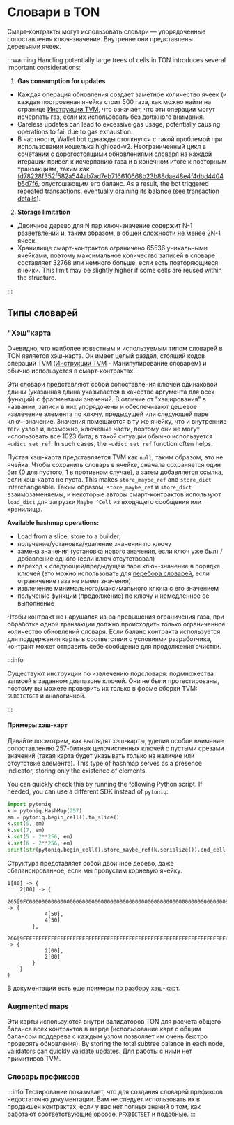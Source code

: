 
# Словари в TON

Смарт-контракты могут использовать словари — упорядоченные сопоставления ключ-значение. Внутренне они представлены деревьями ячеек.

:::warning
Handling potentially large trees of cells in TON introduces several important considerations:

1. **Gas consumption for updates**

* Каждая операция обновления создает заметное количество ячеек (и каждая построенная ячейка стоит 500 газа, как можно найти на странице [Инструкции TVM](/v3/documentation/tvm/instructions#gas-prices), что означает, что эти операции могут исчерпать газ, если их использовать без должного внимания.
* Careless updates can lead to excessive gas usage, potentially causing operations to fail due to gas exhaustion.
* В частности, Wallet bot однажды столкнулся с такой проблемой при использовании кошелька highload-v2. Неограниченный цикл в сочетании с дорогостоящими обновлениями словаря на каждой итерации привел к исчерпанию газа и в конечном итоге к повторным транзакциям, таким как [fd78228f352f582a544ab7ad7eb716610668b23b88dae48e4f4dbd4404b5d7f6](https://tonviewer.com/transaction/fd78228f352f582a544ab7ad7eb716610668b23b88dae48e4f4dbd4404b5d7f6), опустошающим его баланс. As a result, the bot triggered repeated transactions, eventually draining its balance ([see transaction details](https://tonviewer.com/transaction/fd78228f352f582a544ab7ad7eb716610668b23b88dae48e4f4dbd4404b5d7f6)).

2. **Storage limitation**

* Двоичное дерево для N пар ключ-значение содержит N-1 разветвлений и, таким образом, в общей сложности не менее 2N-1 ячеек.
* Хранилище смарт-контрактов ограничено 65536 уникальными ячейками, поэтому максимальное количество записей в словаре составляет 32768 или немного больше, если есть повторяющиеся ячейки. This limit may be slightly higher if some cells are reused within the structure.

:::

## Типы словарей

### "Хэш"карта

Очевидно, что наиболее известным и используемым типом словарей в TON является хэш-карта. Он имеет целый раздел, стоящий кодов операций TVM ([Инструкции TVM](/v3/documentation/tvm/instructions#quick-search) - Манипулирование словарем) и обычно используется в смарт-контрактах.

Эти словари представляют собой сопоставления ключей одинаковой длины (указанная длина указывается в качестве аргумента для всех функций) с фрагментами значений. В отличие от "хэширования" в названии, записи в них упорядочены и обеспечивают дешевое извлечение элемента по ключу, предыдущей или следующей паре ключ-значение. Значения помещаются в ту же ячейку, что и внутренние теги узлов и, возможно, ключевые части, поэтому они не могут использовать все 1023 бита; в такой ситуации обычно используется `~udict_set_ref`. In such cases, the `~udict_set_ref` function often helps.

Пустая хэш-карта представляется TVM как `null`; таким образом, это не ячейка. Чтобы сохранить словарь в ячейке, сначала сохраняется один бит (0 для пустого, 1 в противном случае), а затем добавляется ссылка, если хэш-карта не пуста. This makes `store_maybe_ref` and `store_dict` interchangeable. Таким образом, `store_maybe_ref` и `store_dict` взаимозаменяемы, и некоторые авторы смарт-контрактов используют `load_dict` для загрузки `Maybe ^Cell` из входящего сообщения или хранилища.

**Available hashmap operations:**

* Load from a slice, store to a builder;
* получение/установка/удаление значения по ключу
* замена значения (установка нового значения, если ключ уже был) / добавление одного (если ключ отсутствовал)
* переход к следующей/предыдущей паре ключ-значение в порядке ключей (это можно использовать для [перебора словарей](/v3/documentation/smart-contracts/func/cookbook#how-to-iterate-dictionaries), если ограничение газа не имеет значения)
* извлечение минимального/максимального ключа с его значением
* получение функции (продолжение) по ключу и немедленное ее выполнение

Чтобы контракт не нарушался из-за превышения ограничения газа, при обработке одной транзакции должно происходить только ограниченное количество обновлений словаря. Если баланс контракта используется для поддержания карты в соответствии с условиями разработчика, контракт может отправить себе сообщение для продолжения очистки.

:::info

Существуют инструкции по извлечению подсловаря: подмножества записей в заданном диапазоне ключей. Они не были протестированы, поэтому вы можете проверить их только в форме сборки TVM: `SUBDICTGET` и аналогичной.

:::

#### Примеры хэш-карт

Давайте посмотрим, как выглядят хэш-карты, уделив особое внимание сопоставлению 257-битных целочисленных ключей с пустыми срезами значений (такая карта будет указывать только на наличие или отсутствие элемента). This type of hashmap serves as a presence indicator, storing only the existence of elements.

You can quickly check this by running the following Python script. If needed, you can use a different SDK instead of `pytoniq`:

```python
import pytoniq
k = pytoniq.HashMap(257)
em = pytoniq.begin_cell().to_slice()
k.set(5, em)
k.set(7, em)
k.set(5 - 2**256, em)
k.set(6 - 2**256, em)
print(str(pytoniq.begin_cell().store_maybe_ref(k.serialize()).end_cell()))
```

Структура представляет собой двоичное дерево, даже сбалансированное, если мы пропустим корневую ячейку.

```
1[80] -> {
	2[00] -> {
		265[9FC00000000000000000000000000000000000000000000000000000000000000080] -> {
			4[50],
			4[50]
		},
		266[9FFFFFFFFFFFFFFFFFFFFFFFFFFFFFFFFFFFFFFFFFFFFFFFFFFFFFFFFFFFFFFFFF40] -> {
			2[00],
			2[00]
		}
	}
}
```

В документации есть [еще примеры по разбору хэш-карт](/v3/documentation/data-formats/tlb/tl-b-types#hashmap-parsing-example).

### Augmented maps

Эти карты используются внутри валидаторов TON для расчета общего баланса всех контрактов в шарде (использование карт с общим балансом поддерева с каждым узлом позволяет им очень быстро проверять обновления). By storing the total subtree balance in each node, validators can quickly validate updates. Для работы с ними нет примитивов TVM.

### Словарь префиксов

:::info
Тестирование показывает, что для создания словарей префиксов недостаточно документации. Вам не следует использовать их в продакшен контрактах, если у вас нет полных знаний о том, как работают соответствующие opcode, `PFXDICTSET` и подобные.
:::

<Feedback />
